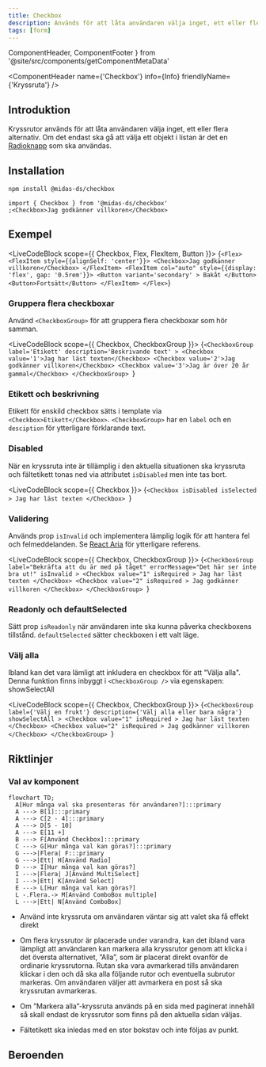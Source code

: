 ```yaml
---
title: Checkbox
description: Används för att låta användaren välja inget, ett eller flera alternativ.
tags: [form]
---
```


  ComponentHeader,
  ComponentFooter
} from '@site/src/components/getComponentMetaData'

<ComponentHeader
  name={'Checkbox'}
  info={Info}
  friendlyName={'Kryssruta'}
/>

## Introduktion

Kryssrutor används för att låta användaren välja inget, ett eller flera alternativ. Om det endast ska gå att välja ett objekt i listan är det en [Radioknapp](./radio.mdx) som ska användas.

## Installation

```bash npm2yarn
npm install @midas-ds/checkbox
```

```tsx
import { Checkbox } from '@midas-ds/checkbox'
;<Checkbox>Jag godkänner villkoren</Checkbox>
```

## Exempel

<LiveCodeBlock scope={{ Checkbox, Flex, FlexItem, Button }}>
  {`<Flex>
    <FlexItem style={{alignSelf: 'center'}}>
      <Checkbox>Jag godkänner villkoren</Checkbox>
    </FlexItem>
    <FlexItem col="auto" style={{display: 'flex', gap: '0.5rem'}}>
      <Button
        variant='secondary'
      >
        Bakåt
      </Button>
      <Button>Fortsätt</Button>
    </FlexItem>
</Flex>`}
</LiveCodeBlock>

### Gruppera flera checkboxar

Använd `<CheckboxGroup>` för att gruppera flera checkboxar som hör samman.

<LiveCodeBlock scope={{ Checkbox, CheckboxGroup }}>
  {`<CheckboxGroup
        label='Etikett'
        description='Beskrivande text'
      >
        <Checkbox value='1'>Jag har läst texten</Checkbox>
        <Checkbox value='2'>Jag godkänner villkoren</Checkbox>
        <Checkbox value='3'>Jag är över 20 år gammal</Checkbox>
    </CheckboxGroup>
`}
</LiveCodeBlock>

### Etikett och beskrivning

Etikett för enskild checkbox sätts i template via `<Checkbox>Etikett</Checkbox>`. `<CheckboxGroup>` har en `label` och en `desciption` för ytterligare förklarande text.

### Disabled

När en kryssruta inte är tillämplig i den aktuella situationen ska kryssruta och fältetikett tonas ned via attributet `isDisabled` men inte tas bort.

<LiveCodeBlock scope={{ Checkbox }}>
  {`<Checkbox
        isDisabled
        isSelected
      >
        Jag har läst texten
    </Checkbox>
`}
</LiveCodeBlock>

### Validering

Används prop `isInvalid` och implementera lämplig logik för att hantera fel och felmeddelanden. Se [React Aria](https://react-spectrum.adobe.com/react-aria/CheckboxGroup.html#validation)
för ytterligare referens.

<LiveCodeBlock scope={{ Checkbox, CheckboxGroup }}>
  {`<CheckboxGroup
      label="Bekräfta att du är med på tåget"
      errorMessage="Det här ser inte bra ut!"
      isInvalid
    >
      <Checkbox
        value="1"
        isRequired
      >
        Jag har läst texten
      </Checkbox>
      <Checkbox
        value="2"
        isRequired
      >
        Jag godkänner villkoren
      </Checkbox>
  </CheckboxGroup>
`}
</LiveCodeBlock>

### Readonly och defaultSelected

Sätt prop `isReadonly` när användaren inte ska kunna påverka checkboxens tillstånd. `defaultSelected` sätter checkboxen i ett
valt läge.

### Välj alla

Ibland kan det vara lämligt att inkludera en checkbox för att "Välja alla". Denna funktion finns inbyggt i `<CheckboxGroup />` via egenskapen: showSelectAll

<LiveCodeBlock scope={{ Checkbox, CheckboxGroup }}>
  {`<CheckboxGroup
    label={'Välj en frukt'}
    description={'Välj alla eller bara några'}
    showSelectAll
    >
      <Checkbox
        value="1"
        isRequired
      >
        Jag har läst texten
      </Checkbox>
      <Checkbox
        value="2"
        isRequired
      >
        Jag godkänner villkoren
      </Checkbox>
  </CheckboxGroup>
`}
</LiveCodeBlock>

## Riktlinjer

### Val av komponent

```mermaid
flowchart TD;
  A[Hur många val ska presenteras för användaren?]:::primary
  A ---> B[1]:::primary
  A ---> C[2 - 4]:::primary
  A ---> D[5 - 10]
  A ---> E[11 +]
  B ---> F[Använd Checkbox]:::primary
  C ---> G[Hur många val kan göras?]:::primary
  G --->|Flera| F:::primary
  G --->|Ett| H[Använd Radio]
  D ---> I[Hur många val kan göras?]
  I --->|Flera| J[Använd MultiSelect]
  I --->|Ett| K[Använd Select]
  E ---> L[Hur många val kan göras?]
  L -.Flera.-> M[Använd ComboBox multiple]
  L --->|Ett| N[Använd ComboBox]
```

- Använd inte kryssruta om användaren väntar sig att valet ska få effekt direkt

- Om flera kryssrutor är placerade under varandra, kan det ibland vara lämpligt att användaren kan markera alla kryssrutor
  genom att klicka i det översta alternativet, ”Alla”, som är placerat direkt ovanför de ordinarie kryssrutorna.
  Rutan ska vara avmarkerad tills användaren klickar i den och då ska alla följande rutor och eventuella subrutor markeras.
  Om användaren väljer att avmarkera en post så ska kryssrutan avmarkeras.

- Om ”Markera alla”-kryssruta används på en sida med paginerat innehåll så skall endast de kryssrutor som finns på den aktuella sidan väljas.

- Fältetikett ska inledas med en stor bokstav och inte följas av punkt.

## Beroenden

<ComponentFooter info={Info} />
